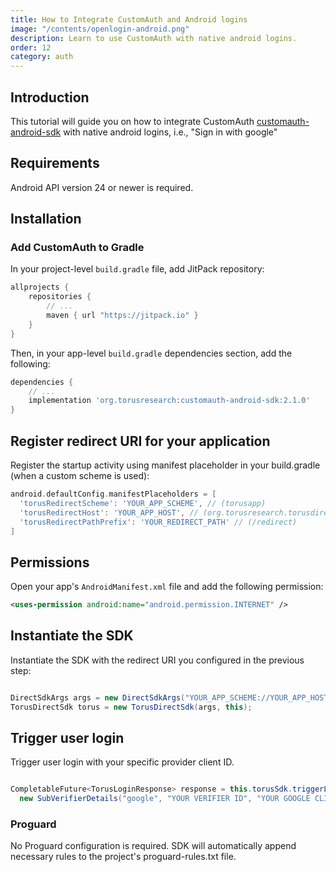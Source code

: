 ```yaml
---
title: How to Integrate CustomAuth and Android logins
image: "/contents/openlogin-android.png"
description: Learn to use CustomAuth with native android logins.
order: 12
category: auth
---
```



## Introduction

This tutorial will guide you on how to integrate CustomAuth [customauth-android-sdk](https://github.com/torusresearch/customauth-android-sdk) with
native android logins, i.e., "Sign in with google"

## Requirements

Android API version 24 or newer is required.

## Installation

### Add CustomAuth to Gradle

In your project-level `build.gradle` file, add JitPack repository:

```groovy
allprojects {
    repositories {
        // ...
        maven { url "https://jitpack.io" }
    }
}
```

Then, in your app-level `build.gradle` dependencies section, add the following:

```groovy
dependencies {
    // ...
    implementation 'org.torusresearch:customauth-android-sdk:2.1.0'
}
```

## Register redirect URI for your application

Register the startup activity using manifest placeholder in your build.gradle (when a custom scheme is used):

```groovy
android.defaultConfig.manifestPlaceholders = [
  'torusRedirectScheme': 'YOUR_APP_SCHEME', // (torusapp)
  'torusRedirectHost': 'YOUR_APP_HOST', // (org.torusresearch.torusdirectandroid)
  'torusRedirectPathPrefix': 'YOUR_REDIRECT_PATH' // (/redirect)
]
```

## Permissions

Open your app's `AndroidManifest.xml` file and add the following permission:

```xml
<uses-permission android:name="android.permission.INTERNET" />
```

## Instantiate the SDK

Instantiate the SDK with the redirect URI you configured in the previous step:

```java

DirectSdkArgs args = new DirectSdkArgs("YOUR_APP_SCHEME://YOUR_APP_HOST/YOUR_REDIRECT_PATH", TorusNetwork.TESTNET);
TorusDirectSdk torus = new TorusDirectSdk(args, this);

```

## Trigger user login

Trigger user login with your specific provider client ID.

```java

CompletableFuture<TorusLoginResponse> response = this.torusSdk.triggerLogin(
  new SubVerifierDetails("google", "YOUR VERIFIER ID", "YOUR GOOGLE CLIENT ID"));

```

### Proguard

No Proguard configuration is required. SDK will automatically append necessary rules to the project's proguard-rules.txt file.
